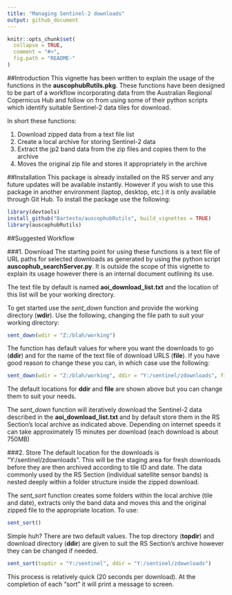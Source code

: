 ```yaml
---
title: "Managing Sentinel-2 downloads"
output: github_document
---
```


<!-- README.md is generated from README.Rmd. Please edit that file -->

```r
knitr::opts_chunk$set(
  collapse = TRUE,
  comment = "#>",
  fig.path = "README-"
)
```

##Introduction
This vignette has been written to explain the usage of the functions in the **auscophubRutils.pkg**. These functions have been designed to be part of a workflow incorporating data from the Australian Regional Copernicus Hub and follow on from using some of their python scripts which identify suitable Sentinel-2 data tiles for download.

In short these functions:

1. Download zipped data from a text file list
1. Create a local archive for storing Sentinel-2 data
1. Extract the jp2 band data from the zip files and copies them to the archive
1. Moves the original zip file and stores it appropriately in the archive

##Installation
This package is already installed on the RS server and any future updates will be available instantly. However if you wish to use this package in another environment (laptop, desktop, etc.) it is only available through Git Hub. To install the package use the following:
```r
library(devtools)
install_github("Bartesto/auscophubRutils", build_vignettes = TRUE)
library(auscophubRutils)
```


##Suggested Workflow

###1. Download
The starting point for using these functions is a text file of URL paths for selected downloads as generated by using the python script **auscophub_searchServer.py**. It is outside the scope of this vignette to explain its usage however there is an internal document outlining its use.

The text file by default is named **aoi_download_list.txt** and the location of this list will be your working directory. 

To get started use the *sent_down* function and provide the working directory (**wdir**). Use the following, changing the file path to suit your working directory:
```r
sent_down(wdir = "Z:/blah/working")
```

The function has default values for where you want the downloads to go (**ddir**) and for the name of the text file of download URLS (**file**). If you have good reason to change these you can, in which case use the following:
```r
sent_down(wdir = "Z:/blah/working", ddir = "Y:/sentinel/zdownloads", file = "aoi_download_list.txt")
```
The default locations for **ddir** and **file** are shown above but you can change them to suit your needs.

The *sent_down* function will iteratively download the Sentinel-2 data described in the **aoi_download_list.txt** and by default store them in the RS Section's local archive as indicated above. Depending on internet speeds it can take approximately 15 minutes per download (each download is about 750MB)

###2. Store
The default location for the downloads is "Y:/sentinel/zdownloads". This will be the staging area for fresh downloads before they are then archived according to tile ID and date. The data commonly used by the RS Section (individual satellite sensor bands) is nested deeply within a folder structure inside the zipped download. 

The *sent_sort*  function creates some folders within the local archive (tile and date), extracts only the band data and moves this and the original zipped file to the appropriate location. To use:
```r
sent_sort()
```
Simple huh? There are two default values. The top directory (**topdir**) and download directory (**ddir**) are given to suit the RS Section's archive however they can be changed if needed.
```r
sent_sort(topdir = "Y:/sentinel", ddir = "Y:/sentinel/zdownloads")
```
This process is relatively quick (20 seconds per download). At the completion of each "sort" it will print a message to screen.
